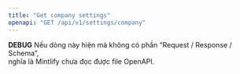 ```yaml
---
title: "Get company settings"
openapi: "GET /api/v1/settings/company"
---
```


**DEBUG**
Nếu dòng này hiện mà không có phần “Request / Response / Schema”,  
nghĩa là Mintlify chưa đọc được file OpenAPI.
